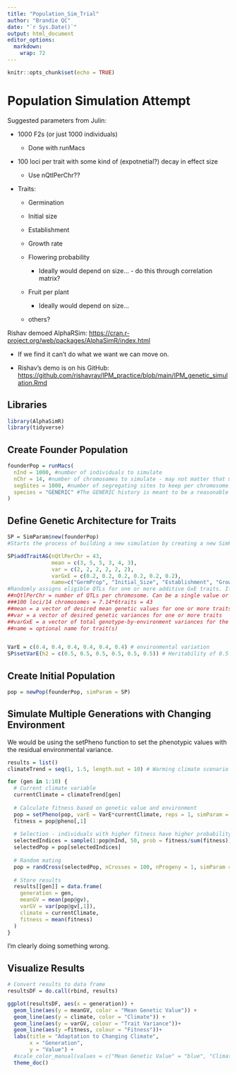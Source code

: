 ```yaml
---
title: "Population_Sim_Trial"
author: "Brandie QC"
date: "`r Sys.Date()`"
output: html_document
editor_options: 
  markdown: 
    wrap: 72
---
```


```r
knitr::opts_chunk$set(echo = TRUE)
```

# Population Simulation Attempt

Suggested parameters from Julin:

-   1000 F2s (or just 1000 individuals)

    -   Done with runMacs

-   100 loci per trait with some kind of (expotnetial?) decay in effect
    size

    -   Use nQtlPerChr??

-   Traits:

    -   Germination

    -   Initial size

    -   Establishment

    -   Growth rate

    -   Flowering probability

        -   Ideally would depend on size... - do this through
            correlation matrix?

    -   Fruit per plant

        -   Ideally would depend on size...

    -   others?

Rishav demoed AlphaRSim:
<https://cran.r-project.org/web/packages/AlphaSimR/index.html>

-   If we find it can't do what we want we can move on.

-   Rishav's demo is on his GitHub:
    <https://github.com/rishavray/IPM_practice/blob/main/IPM_genetic_simulation.Rmd>

## Libraries

```r
library(AlphaSimR)
library(tidyverse)
```

## Create Founder Population

```r
founderPop = runMacs(
  nInd = 1000, #number of individuals to simulate 
  nChr = 14, #number of chromosomes to simulate - may not matter that match
  segSites = 1000, #number of segregating sites to keep per chromosome. - this shoudl be a million b/c its per site 
  species = "GENERIC" #The GENERIC history is meant to be a reasonable all-purpose choice. It runs quickly and models a population with an effective populations size that has gone through several historic bottlenecks.
)
```

## Define Genetic Architecture for Traits

```r
SP = SimParam$new(founderPop)
#Starts the process of building a new simulation by creating a new SimParam object and assigning a founder population to the class.

SP$addTraitAG(nQtlPerChr = 43, 
              mean = c(3, 5, 5, 3, 4, 3), 
              var = c(2, 2, 2, 2, 2, 2), 
              varGxE = c(0.2, 0.2, 0.2, 0.2, 0.2, 0.2), 
              name=c("GermProp", "Initial_Size", "Establishment", "Growth Rate", "FL_Prob", "Fruits"))
#Randomly assigns eligible QTLs for one or more additive GxE traits. If simulating more than one trait, all traits will be pleiotropic with correlated effects.
##nQtlPerChr = number of QTLs per chromosome. Can be a single value or nChr values.
###100 loci/14 chromosomes = 7.14*6traits = 43
##mean = a vector of desired mean genetic values for one or more traits
##var = a vector of desired genetic variances for one or more traits
##varGxE = a vector of total genotype-by-environment variances for the traits
##name = optional name for trait(s)


VarE = c(0.4, 0.4, 0.4, 0.4, 0.4, 0.4) # environmental variation 
SP$setVarE(h2 = c(0.5, 0.5, 0.5, 0.5, 0.5, 0.5)) # Heritability of 0.5
```

## Create Initial Population

```r
pop = newPop(founderPop, simParam = SP)
```

## Simulate Multiple Generations with Changing Environment

We would be using the setPheno function to set the phenotypic values
with the residual environmental variance.

```r
results = list()
climateTrend = seq(1, 1.5, length.out = 10) # Warming climate scenario

for (gen in 1:10) {
  # Current climate variable
  currentClimate = climateTrend[gen]
  
  # Calculate fitness based on genetic value and environment
  pop = setPheno(pop, varE = VarE*currentClimate, reps = 1, simParam = SP)
  fitness = pop@pheno[,1]
  
  # Selection - individuals with higher fitness have higher probability of reproducing
  selectedIndices = sample(1:pop@nInd, 50, prob = fitness/sum(fitness))
  selectedPop = pop[selectedIndices]
  
  # Random mating
  pop = randCross(selectedPop, nCrosses = 100, nProgeny = 1, simParam = SP)
  
  # Store results
  results[[gen]] = data.frame(
    generation = gen,
    meanGV = mean(pop@gv),
    varGV = var(pop@gv[,1]),
    climate = currentClimate,
    fitness = mean(fitness)
  )
}
```

I'm clearly doing something wrong.

## Visualize Results

```r
# Convert results to data frame
resultsDF = do.call(rbind, results)

ggplot(resultsDF, aes(x = generation)) +
  geom_line(aes(y = meanGV, color = "Mean Genetic Value")) +
  geom_line(aes(y = climate, color = "Climate")) +
  geom_line(aes(y = varGV, colour = "Trait Variance"))+
  geom_line(aes(y =fitness, colour = "Fitness"))+
  labs(title = "Adaptation to Changing Climate",
       x = "Generation",
       y = "Value") +
  #scale_color_manual(values = c("Mean Genetic Value" = "blue", "Climate" = "red")) +
  theme_doc()
```
